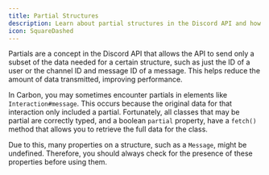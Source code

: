```yaml
---
title: Partial Structures
description: Learn about partial structures in the Discord API and how to handle them in Carbon, including retrieving full data and checking for undefined properties.
icon: SquareDashed
---
```


Partials are a concept in the Discord API that allows the API to send only a subset of the data needed for a certain structure, such as just the ID of a user or the channel ID and message ID of a message. This helps reduce the amount of data transmitted, improving performance.

In Carbon, you may sometimes encounter partials in elements like `Interaction#message`. This occurs because the original data for that interaction only included a partial. Fortunately, all classes that may be partial are correctly typed, and a boolean `partial` property, have a `fetch()` method that allows you to retrieve the full data for the class.

Due to this, many properties on a structure, such as a `Message`, might be undefined. Therefore, you should always check for the presence of these properties before using them.
